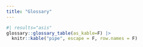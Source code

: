 ```yaml
---
title: "Glossary"
---
```


```r
#| results="asis"
glossary::glossary_table(as_kable=F) |> 
  knitr::kable("pipe", escape = F, row.names = F)
```
